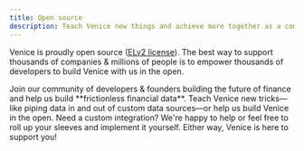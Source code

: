 ```yaml
---
title: Open source
description: Teach Venice new things and achieve more together as a community.
---
```


Venice is proudly open source ([ELv2 license](https://www.elastic.co/licensing/elastic-license)). 
The best way to support thousands of companies & millions of people is to empower 
thousands of developers to build Venice with us in the open.

<Card title="Join our community" icon="discord" href="https://discord.gg/gTMch6Gn2u">
Join our community of developers & founders building the future of finance and
help us build **frictionless financial data**.
</Card>

<Card title="Contribute on GitHub" icon="github" href="https://github.com/usevenice/venice">
Teach Venice new tricks—like piping data in and out of custom data sources—or 
help us build Venice in the open.
</Card>

<Card title="Add custom integrations" icon="screwdriver-wrench" href="/support/custom-integration">
Need a custom integration? We're happy to help or feel free to roll up your sleeves
and implement it yourself. Either way, Venice is here to support you!
</Card>